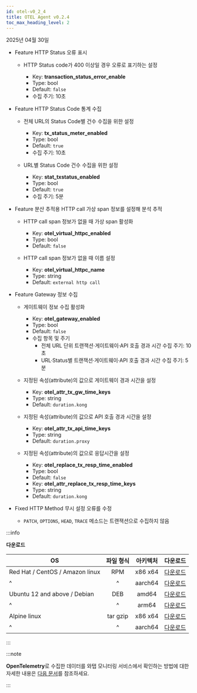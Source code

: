 ```yaml
---
id: otel-v0_2_4
title: OTEL Agent v0.2.4
toc_max_heading_level: 2
---
```


2025년 04월 30일

* <Status priority='1'>Feature</Status> HTTP Status 오류 표시

  * HTTP Status code가 400 이상일 경우 오류로 표기하는 설정

    * Key: **transaction_status_error_enable** 
    * Type: <span class='type'>bool</span> 
    * Default: `false`
    * 수집 주기: 10초

* <Status priority='1'>Feature</Status> HTTP Status Code 통계 수집

  * 전체 URL의 Status Code별 건수 수집을 위한 설정

    * Key: **tx_status_meter_enabled** 
    * Type: <span class='type'>bool</span> 
    * Default: `true`
    * 수집 주기: 10초

  * URL별 Status Code 건수 수집을 위한 설정 

    * Key: **stat_txstatus_enabled** 
    * Type: <span class='type'>bool</span> 
    * Default: `true`
    * 수집 주기: 5분

* <Status priority='1'>Feature</Status> 분산 추적용 HTTP call 가상 span 정보를 설정해 분석 추적

  * HTTP call span 정보가 없을 때 가상 span 활성화

    * Key: **otel_virtual_httpc_enabled** 
    * Type: <span class='type'>bool</span> 
    * Default: `false`

  * HTTP call span 정보가 없을 때 이름 설정 

    * Key: **otel_virtual_httpc_name** 
    * Type: <span class='type'>string</span> 
    * Default: `external http call`

* <Status priority='1'>Feature</Status> Gateway 정보 수집

  * 게이트웨이 정보 수집 활성화

    * Key: **otel_gateway_enabled** 
    * Type: <span class='type'>bool</span> 
    * Default: `false`
    * 수집 항목 및 주기  
      * 전체 URL 단위 트랜잭션·게이트웨이·API 호출 경과 시간 수집 주기: 10초  
      * URL·Status별 트랜잭션·게이트웨이·API 호출 경과 시간 수집 주기: 5분

  * 지정된 속성(attribute)의 값으로 게이트웨이 경과 시간을 설정

    * Key: **otel_attr_tx_gw_time_keys** 
    * Type: <span class='type'>string</span> 
    * Default: `duration.kong`

  * 지정된 속성(attribute)의 값으로 API 호출 경과 시간을 설정 

    * Key: **otel_attr_tx_api_time_keys** 
    * Type: <span class='type'>string</span> 
    * Default: `duration.proxy`

  * 지정된 속성(attribute)의 값으로 응답시간을 설정  

    * Key: **otel_replace_tx_resp_time_enabled** 
    * Type: <span class='type'>bool</span> 
    * Default: `false`  
    * Key: **otel_attr_replace_tx_resp_time_keys** 
    * Type: <span class='type'>string</span> 
    * Default: `duration.kong`


* <Status priority='0'>Fixed</Status> HTTP Method 무시 설정 오류를 수정

  * `PATCH`, `OPTIONS`, `HEAD`, `TRACE` 메소드는 트랜잭션으로 수집하지 않음


:::info

**다운로드**

| OS | 파일 형식 | 아키텍처 | 다운로드 |
| - | :-: | :-: | :-: |
| Red Hat / CentOS / Amazon linux | RPM | x86 x64 | [다운로드](http://repo.whatap.io/centos/6/x86_64/whatap-otel-0.2-4.x86_64.rpm) |
| \^ | \^ | aarch64 | [다운로드](http://repo.whatap.io/centos/7/aarch64/whatap-otel-0.2-4.aarch64.rpm) |
| Ubuntu 12 and above / Debian | DEB | amd64 | [다운로드](http://repo.whatap.io/debian/unstable/whatap-otel_0.2.4_amd64.deb) |
| \^ | \^ | arm64 | [다운로드](http://repo.whatap.io/debian/unstable/whatap-otel_0.2.4_arm64.deb) |
| Alpine linux | tar gzip | x86 x64 | [다운로드](http://repo.whatap.io/alpine/x86_64/whatap-otel-0.2.4.tar.gz) |
| \^ | \^ | aarch64 | [다운로드](http://repo.whatap.io/alpine/aarch64/whatap-otel-0.2.4.tar.gz) |

:::

:::note

**OpenTelemetry**로 수집한 데이터를 와탭 모니터링 서비스에서 확인하는 방법에 대한 자세한 내용은 [다음 문서](../../opentelemetry/introduction)를 참조하세요.

:::